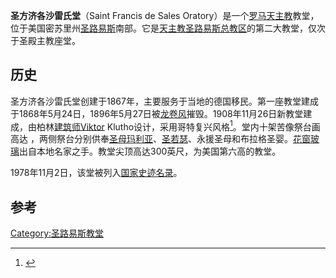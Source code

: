 {{Infobox church
| name             = 圣方济各沙雷氏堂
| image            = Saint Francis de Sales Oratory.jpg
| imagesize        = 300px
| location         = 美国密苏里州[[圣路易斯|圣路易斯]]
| denomination     = [[罗马天主教|罗马天主教]]
| diocese          = [[天主教圣路易斯总教区|天主教圣路易斯总教区]]
| heritage designation = 国家史迹名录
| designated date  = 1978年11月2日
| founded date     = 1867年
| style            = 哥特复兴
| constructed date = 1907-1908
| dedicated date   = 1908年11月26日
{{Infobox NRHP
  | name = 圣方济各沙雷氏堂
  | embed = yes
  | nrhp_type = 
  | designated_other1_name= 圣路易斯地标
   | designated_other1_abbr= STLL
  | designated_other1_link= 圣路易斯地标
  | designated_other1_color= #aaccff
  | location= 密苏里州[[圣路易斯|圣路易斯]]俄亥俄街2653号
  | lat_degrees = 38
  | lat_minutes = 36
  | lat_seconds = 15
  | lat_direction = N
  | long_degrees = 90
  | long_minutes = 13
  | long_seconds = 33
  | long_direction = W
  | coord_display = inline,title
  | built = 1907年
  | architect OR builder = Klutho & Ranft
  | architecture = 哥特复兴
  | added = 1978年11月2日
  | refnum = 78003393<ref name="nris">{{NRISref|version=2010a}}</ref>
}}
| country          = [[美国|美国]]
| website          = http://www.institute-christ-king.org/stlouis/
 }}
'''圣方济各沙雷氏堂'''（Saint Francis de Sales Oratory）是一个[[罗马天主教|罗马天主教]]教堂，位于美国密苏里州[[圣路易斯|圣路易斯]]南部。它是[[天主教圣路易斯总教区|天主教圣路易斯总教区]]的第二大教堂，仅次于圣殿主教座堂。

==历史==
圣方济各沙雷氏堂创建于1867年，主要服务于当地的德国移民。第一座教堂建成于1868年5月24日，1896年5月27日被[[龙卷风|龙卷风]]摧毁。1908年11月26日新教堂建成，由柏林[[建筑师|建筑师]]Viktor Klutho设计，采用哥特复兴风格<ref>{{cite book |author1=Faherty, William Barnaby |author2=Abeln, Mark Scott |title=Catholic St. Louis: A Pictorial History |publisher=Reedy Press |location=St. Louis, Mo |year=2009 |pages=176 |isbn=1-933370-83-1 |oclc= |doi= |accessdate=}}</ref>。堂内十架苦像祭台画高达 {{convert|52|ft|m}}，两侧祭台分别供奉[[圣母玛利亚|圣母玛利亚]]、[[圣若瑟|圣若瑟]]、永援圣母和布拉格圣婴。[[花窗玻璃|花窗玻璃]]出自本地名家之手。教堂尖顶高达300英尺，为美国第六高的教堂。

1978年11月2日，该堂被列入[[国家史迹名录|国家史迹名录]]。

==参考==
<references/>
[[Category:圣路易斯教堂|Category:圣路易斯教堂]]